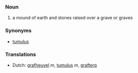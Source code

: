 ===Noun===
#a mound of earth and stones raised over a grave or graves

===Synonyms===
*[[tumulus]]

===Translations===
*Dutch: [[grafheuvel]] ''m'', [[tumulus]] ''m'', [[grafterp]]